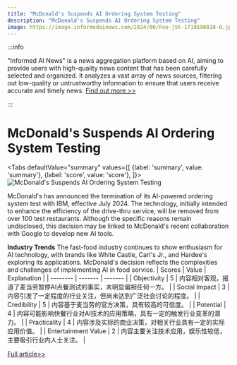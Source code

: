 ```yaml
---
title: "McDonald's Suspends AI Ordering System Testing"
description: "McDonald's Suspends AI Ordering System Testing"
image: https://image.informedainews.com/2024/06/Foo-j5t-1718590810-0.jpg
---
```



:::info

"Informed AI News" is a news aggregation platform based on AI, aiming to provide users with high-quality news content that has been carefully selected and organized. It analyzes a vast array of news sources, filtering out low-quality or untrustworthy information to ensure that users receive accurate and timely news.  [Find out more >>](/)

:::

# McDonald's Suspends AI Ordering System Testing


<Tabs
	defaultValue="summary"
	values={[
	{label: 'summary', value: 'summary'},
	{label: 'score', value: 'score'},
]}>
<TabItem value="summary">
<img
  src="https://image.informedainews.com/2024/06/Foo-j5t-1718590810-0.jpg"
  alt="McDonald's Suspends AI Ordering System Testing"
/>



McDonald's has announced the termination of its AI-powered ordering system test with IBM, effective July 2024. The technology, initially intended to enhance the efficiency of the drive-thru service, will be removed from over 100 test restaurants. Although the specific reasons remain undisclosed, this decision may be linked to McDonald's recent collaboration with Google to develop new AI tools.

**Industry Trends**
The fast-food industry continues to show enthusiasm for AI technology, with brands like White Castle, Carl's Jr., and Hardee's exploring its applications. McDonald's decision reflects the complexities and challenges of implementing AI in food service.
</TabItem>
<TabItem value="score">
	| Scores     | Value   | Explanation |
	| -------- | ------- | ------- |
	| Objectivity  | 5    | 内容相对客观，报道了麦当劳暂停AI点餐测试的事实，未明显偏袒任何一方。    |
	| Social Impact | 3     | 内容引发了一定程度的行业关注，但尚未达到广泛社会讨论的程度。    |
	| Credibility    | 5    | 内容基于麦当劳的官方决策，具有较高的可信度。    |
	| Potential    | 4    | 内容可能影响快餐行业对AI技术的应用策略，具有一定的触发行业变革的潜力。    |
	| Practicality    | 4    | 内容涉及实际的商业决策，对相关行业具有一定的实际应用价值。    |
	| Entertainment Value    | 2    | 内容主要关注技术应用，娱乐性较低，主要吸引行业内人士关注。    |
</TabItem>
</Tabs>

[Full article>>](https://www.cnbeta.com.tw/articles/tech/1434979.htm)
